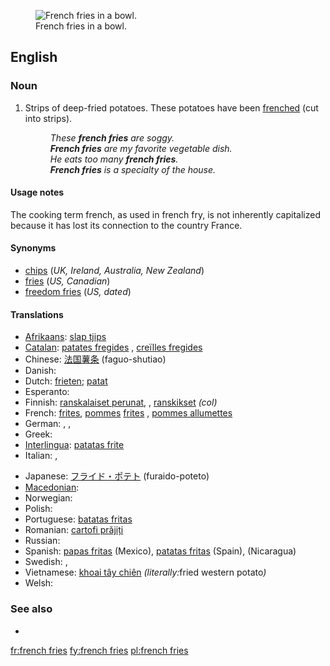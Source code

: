 [[Image:Pommes-1.jpg|thumb|French fries in a bowl.]]
==English==

===Noun===
{{en-plural noun|head=[[french]] [[fries]]|sg=french fry}}

# {{chiefly|North America}} Strips of deep-fried potatoes.  These potatoes have been [[frenched]] (cut into strips).
#: ''These '''french fries''' are soggy.''
#: '''''French fries''' are my favorite vegetable dish.''
#: ''He eats too many '''french fries'''.''
#: '''''French fries''' is a specialty of the house.''

====Usage notes====
The cooking term french, as used in french fry, is not inherently capitalized because it has lost its connection to the country France.

====Synonyms====
* [[chips]] (''UK, Ireland, Australia, New Zealand'')
* [[fries]] (''US, Canadian'')
* [[freedom fries]] (''US, dated'')

====Translations====
{{trans-top|deep fried strips of potato}}
* [[Afrikaans]]: [[slap tjips]]
* [[Catalan]]: [[patates fregides]] {{f}}, [[creïlles fregides]] {{f}}
* Chinese: [[法国薯条]] (faguo-shutiao)
* Danish: {{t+|da|pomfrit|c}}
* Dutch: [[frieten]]; [[patat]]
* Esperanto: {{t|eo|terpomfingroj}}
* Finnish: [[ranskalaiset perunat]], {{t-|fi|ranskanperunat}}, [[ranskikset]] ''(col)''
* French: [[frites]], [[pomme]]s [[frites]] {{f|p}}, [[pommes allumettes]] {{f}}
* German: {{t+|de|Pommes frites|f|p}}, {{t-|de|Pommes|f|p}}, {{t-|de|Fritten|f|p}}
* Greek: {{t-|el|τηγανιτές πατάτες|f|p|tr=tiganités patátes}}
* [[Interlingua]]: [[patatas frite]]
* Italian: {{t-|it|patate fritte|f|p}}, {{t-|it|patatine fritte|f|p}}
{{trans-mid}}
* Japanese: [[フライド・ポテト]] (furaido-poteto)
* [[Macedonian]]: {{t|mk|помфрит|m|tr=pomfrít}}
* Norwegian: {{t-|no|pommes frites|m}}
* Polish: {{t-|pl|frytki|p}}
* Portuguese: [[batatas fritas]]
* Romanian: [[cartofi prăjiți]] {{m|p}}
* Russian: {{t|ru|картофель фри|m|sc=Cyrl|tr=kartófel' fri}}
* Spanish: [[papas fritas]] (Mexico), [[patatas fritas]] (Spain), {{t|es|papitas fritas}} (Nicaragua)
* Swedish: {{t-|sv|pommes frites|c}}, {{t-|sv|strips|p}}
* Vietnamese: [[khoai tây chiên]] ''(literally: ''fried western potato'')''
* Welsh: {{t|cy|sglodion}}
{{trans-bottom}}

===See also===
* {{pedia}}

[[fr:french fries]]
[[fy:french fries]]
[[pl:french fries]]
